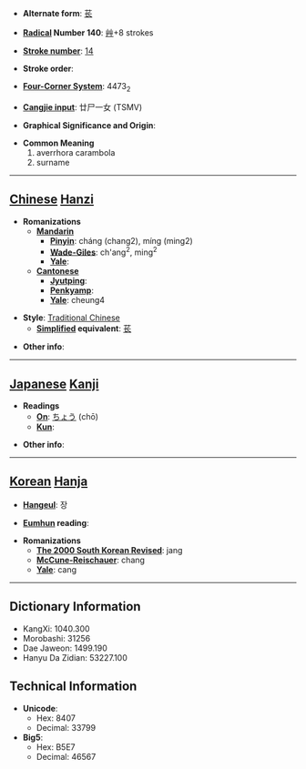* '''Alternate form''': [[苌]]

* '''[[Wiktionary:Chinese radical index| Radical]] Number 140''': [[Wiktionary:Chinese radical index 艸|艸]]+8 strokes

* '''[[Wiktionary:Chinese total strokes index|Stroke number]]''': [[Wiktionary:Chinese total strokes index 14|14]]

* '''Stroke order''': 

* '''[[Wiktionary:Chinese four corner index|Four-Corner System]]''': 4473<sub>2</sub>

* '''[[Wiktionary:Chinese Cangjie index|Cangjie input]]''': 廿尸一女 (TSMV)

* '''Graphical Significance and Origin''': 

* '''Common Meaning'''
*#averrhora carambola
*# surname


----

== [[Chinese]] [[Hanzi]] ==

* '''Romanizations'''
** '''[[Mandarin]]'''
*** '''[[Pinyin]]''': cháng (chang2), míng (ming2)
*** '''[[Wade-Giles]]''': ch'ang<sup>2</sup>, ming<sup>2</sup>
*** '''[[Yale]]''': 
** '''[[Cantonese]]'''
*** '''[[Jyutping]]''':
*** '''[[Penkyamp]]''': 
*** '''[[Yale]]''': cheung4

* '''Style''': [[Traditional Chinese]] 
** '''[[Simplified Chinese|Simplified]] equivalent''': [[苌]]

* '''Other info''': 

----

== [[Japanese]] [[Kanji]] ==

* '''Readings'''
** '''[[On]]''': [[ちょう]] (chō)
** '''[[Kun]]''': 

* '''Other info''':  

----

== [[Korean]] [[Hanja]] ==

* '''[[Hangeul]]''': 장

* '''[[Eumhun]] reading''': 

* '''Romanizations'''
** '''[[The 2000 South Korean Revised Romanization|The 2000 South Korean Revised]]''': jang
** '''[[McCune-Reischauer]]''': chang
** '''[[Yale]]''': cang

----

== Dictionary Information ==

* KangXi: 1040.300
* Morobashi: 31256
* Dae Jaweon: 1499.190
* Hanyu Da Zidian: 53227.100

== Technical Information ==

* '''Unicode''':
** Hex: 8407
** Decimal: 33799
* '''Big5''':
** Hex: B5E7
** Decimal: 46567